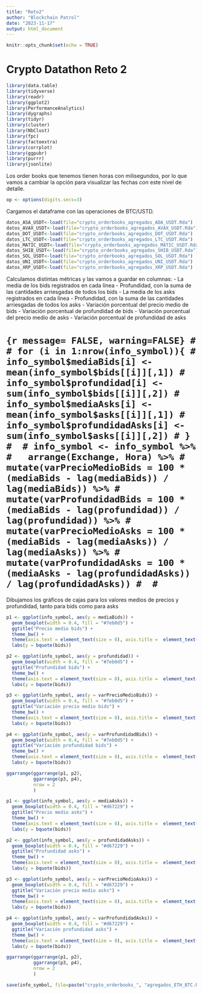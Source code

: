 ---
title: "Reto2"
author: "Blockchain Patrol"
date: "2023-11-17"
output: html_document
---

```{r setup, include=FALSE}
knitr::opts_chunk$set(echo = TRUE)
```

# Crypto Datathon Reto 2

```{r message= FALSE, warning=FALSE}

library(data.table)
library(tidyverse)
library(readr)
library(ggplot2)
library(PerformanceAnalytics)
library(dygraphs)
library(tidyr)
library(cluster)
library(NbClust)
library(fpc) 
library(factoextra)
library(corrplot)
library(ggpubr)
library(purrr)
library(jsonlite)

```

Los order books que tenemos tienen horas con milisegundos, por lo que vamos a cambiar la opción para visualizar las fechas con este nivel de detalle.

```{r message= FALSE, warning=FALSE}

op <- options(digits.secs=3)

```

Cargamos el dataframe con las operaciones de BTC/USTD.

```{r message= FALSE, warning=FALSE}

datos_ASA_USDT<-load(file="crypto_orderbooks_agregados_ADA_USDT.Rda")
datos_AVAX_USDT<-load(file="crypto_orderbooks_agregados_AVAX_USDT.Rda")
datos_DOT_USDT<-load(file="crypto_orderbooks_agregados_DOT_USDT.Rda")
datos_LTC_USDT<-load(file="crypto_orderbooks_agregados_LTC_USDT.Rda")
datos_MATIC_USDT<-load(file="crypto_orderbooks_agregados_MATIC_USDT.Rda")
datos_SHIB_USDT<-load(file="crypto_orderbooks_agregados_SHIB_USDT.Rda")
datos_SOL_USDT<-load(file="crypto_orderbooks_agregados_SOL_USDT.Rda")
datos_UNI_USDT<-load(file="crypto_orderbooks_agregados_UNI_USDT.Rda")
datos_XRP_USDT<-load(file="crypto_orderbooks_agregados_XRP_USDT.Rda")

```

Calculamos distintas métricas y las vamos a guardar en columnas:
- La media de los bids registrados en cada línea
- Profundidad, con la suma de las cantidades arriesgadas de todos los bids
- La media de los asks registrados en cada línea
- Profundidad, con la suma de las cantidades arriesgadas de todos los asks
- Variación porcentual del precio medio de bids
- Variación porcentual de profundidad de bids
- Variación porcentual del precio medio de asks
- Variación porcentual de profundidad de asks

# ```{r message= FALSE, warning=FALSE}
# 
# for (i in 1:nrow(info_symbol)){
#   info_symbol$mediaBids[i] <- mean(info_symbol$bids[[i]][,1])
#   info_symbol$profundidad[i] <- sum(info_symbol$bids[[i]][,2])
#   info_symbol$mediaAsks[i] <- mean(info_symbol$asks[[i]][,1])
#   info_symbol$profundidadAsks[i] <- sum(info_symbol$asks[[i]][,2])
# }
# 
# info_symbol <- info_symbol %>%
#   arrange(Exchange, Hora) %>%
#   mutate(varPrecioMedioBids = 100 * (mediaBids - lag(mediaBids)) / lag(mediaBids)) %>%
#   mutate(varProfundidadBids = 100 * (mediaBids - lag(profundidad)) / lag(profundidad)) %>%
#   mutate(varPrecioMedioAsks = 100 * (mediaBids - lag(mediaAsks)) / lag(mediaAsks)) %>%
#   mutate(varProfundidadAsks = 100 * (mediaAsks - lag(profundidadAsks)) / lag(profundidadAsks))
# 
# ```

Dibujamos los gráficos de cajas para los valores medios de precios y profundidad, tanto para bids como para asks

```{r}

p1 <- ggplot(info_symbol, aes(y = mediaBids)) +
  geom_boxplot(width = 0.4, fill = "#7eb0d5") +
  ggtitle("Precio medio bids") +
  theme_bw() +
  theme(axis.text = element_text(size = 8), axis.title =  element_text(size = 9), plot.title = element_text(face = 'bold')) + 
  labs(y = bquote(bids))

p2 <- ggplot(info_symbol, aes(y = profundidad)) +
  geom_boxplot(width = 0.4, fill = "#7eb0d5") +
  ggtitle("Profundidad bids") +
  theme_bw() +
  theme(axis.text = element_text(size = 8), axis.title =  element_text(size = 9), plot.title = element_text(face = 'bold')) + 
  labs(y = bquote(bids))

p3 <- ggplot(info_symbol, aes(y = varPrecioMedioBids)) +
  geom_boxplot(width = 0.4, fill = "#7eb0d5") +
  ggtitle("Variación precio medio bids") +
  theme_bw() +
  theme(axis.text = element_text(size = 8), axis.title =  element_text(size = 9), plot.title = element_text(face = 'bold')) + 
  labs(y = bquote(bids))

p4 <- ggplot(info_symbol, aes(y = varProfundidadBids)) +
  geom_boxplot(width = 0.4, fill = "#7eb0d5") +
  ggtitle("Variación profundidad bids") +
  theme_bw() +
  theme(axis.text = element_text(size = 8), axis.title =  element_text(size = 9), plot.title = element_text(face = 'bold')) + 
  labs(y = bquote(bids))

ggarrange(ggarrange(p1, p2),
          ggarrange(p3, p4),
          nrow = 2
          ) 

```

```{r}

p1 <- ggplot(info_symbol, aes(y = mediaAsks)) +
  geom_boxplot(width = 0.4, fill = "#d67229") +
  ggtitle("Precio medio asks") +
  theme_bw() +
  theme(axis.text = element_text(size = 8), axis.title =  element_text(size = 9), plot.title = element_text(face = 'bold')) + 
  labs(y = bquote(bids))

p2 <- ggplot(info_symbol, aes(y = profundidadAsks)) +
  geom_boxplot(width = 0.4, fill = "#d67229") +
  ggtitle("Profundidad asks") +
  theme_bw() +
  theme(axis.text = element_text(size = 8), axis.title =  element_text(size = 9), plot.title = element_text(face = 'bold')) + 
  labs(y = bquote(bids))

p3 <- ggplot(info_symbol, aes(y = varPrecioMedioAsks)) +
  geom_boxplot(width = 0.4, fill = "#d67229") +
  ggtitle("Variación precio medio asks") +
  theme_bw() +
  theme(axis.text = element_text(size = 8), axis.title =  element_text(size = 9), plot.title = element_text(face = 'bold')) + 
  labs(y = bquote(bids))

p4 <- ggplot(info_symbol, aes(y = varProfundidadAsks)) +
  geom_boxplot(width = 0.4, fill = "#d67229") +
  ggtitle("Variación profundidad asks") +
  theme_bw() +
  theme(axis.text = element_text(size = 8), axis.title =  element_text(size = 9), plot.title = element_text(face = 'bold')) + 
  labs(y = bquote(bids))

ggarrange(ggarrange(p1, p2),
          ggarrange(p3, p4),
          nrow = 2
          ) 

```


```{r}
save(info_symbol, file=paste("crypto_orderbooks_", "agregados_ETH_BTC.Rda", sep = ""))
```



